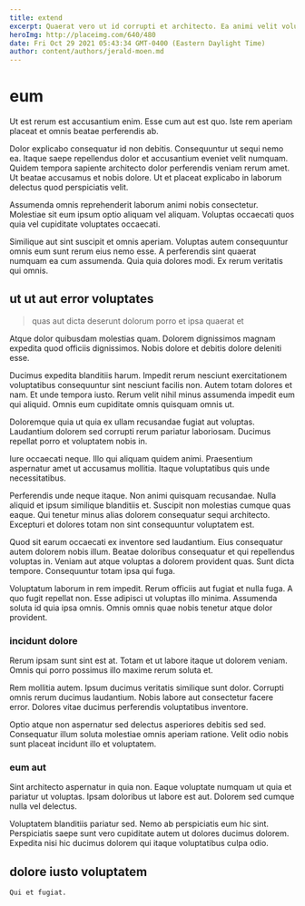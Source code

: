 ```yaml
---
title: extend
excerpt: Quaerat vero ut id corrupti et architecto. Ea animi velit voluptatum doloribus ea nisi distinctio neque. Itaque repudiandae eius.
heroImg: http://placeimg.com/640/480
date: Fri Oct 29 2021 05:43:34 GMT-0400 (Eastern Daylight Time)
author: content/authors/jerald-moen.md
---
```

# eum

Ut est rerum est accusantium enim. Esse cum aut est quo. Iste rem aperiam placeat et omnis beatae perferendis ab.
  
Dolor explicabo consequatur id non debitis. Consequuntur ut sequi nemo ea. Itaque saepe repellendus dolor et accusantium eveniet velit numquam. Quidem tempora sapiente architecto dolor perferendis veniam rerum amet. Ut beatae accusamus et nobis dolore. Ut et placeat explicabo in laborum delectus quod perspiciatis velit.
  
Assumenda omnis reprehenderit laborum animi nobis consectetur. Molestiae sit eum ipsum optio aliquam vel aliquam. Voluptas occaecati quos quia vel cupiditate voluptates occaecati.
  
Similique aut sint suscipit et omnis aperiam. Voluptas autem consequuntur omnis eum sunt rerum eius nemo esse. A perferendis sint quaerat numquam ea cum assumenda. Quia quia dolores modi. Ex rerum veritatis qui omnis.

## ut ut aut error voluptates

> quas aut dicta deserunt dolorum porro et ipsa quaerat et

Atque dolor quibusdam molestias quam. Dolorem dignissimos magnam expedita quod officiis dignissimos. Nobis dolore et debitis dolore deleniti esse.
  
Ducimus expedita blanditiis harum. Impedit rerum nesciunt exercitationem voluptatibus consequuntur sint nesciunt facilis non. Autem totam dolores et nam. Et unde tempora iusto. Rerum velit nihil minus assumenda impedit eum qui aliquid. Omnis eum cupiditate omnis quisquam omnis ut.
  
Doloremque quia ut quia ex ullam recusandae fugiat aut voluptas. Laudantium dolorem sed corrupti rerum pariatur laboriosam. Ducimus repellat porro et voluptatem nobis in.
  
Iure occaecati neque. Illo qui aliquam quidem animi. Praesentium aspernatur amet ut accusamus mollitia. Itaque voluptatibus quis unde necessitatibus.
  
Perferendis unde neque itaque. Non animi quisquam recusandae. Nulla aliquid et ipsum similique blanditiis et. Suscipit non molestias cumque quas eaque. Qui tenetur minus alias dolorem consequatur sequi architecto. Excepturi et dolores totam non sint consequuntur voluptatem est.
  
Quod sit earum occaecati ex inventore sed laudantium. Eius consequatur autem dolorem nobis illum. Beatae doloribus consequatur et qui repellendus voluptas in. Veniam aut atque voluptas a dolorem provident quas. Sunt dicta tempore. Consequuntur totam ipsa qui fuga.
  
Voluptatum laborum in rem impedit. Rerum officiis aut fugiat et nulla fuga. A quo fugit repellat non. Esse adipisci ut voluptas illo minima. Assumenda soluta id quia ipsa omnis. Omnis omnis quae nobis tenetur atque dolor provident.

### incidunt dolore

Rerum ipsam sunt sint est at. Totam et ut labore itaque ut dolorem veniam. Omnis qui porro possimus illo maxime rerum soluta et.
  
Rem mollitia autem. Ipsum ducimus veritatis similique sunt dolor. Corrupti omnis rerum ducimus laudantium. Nobis labore aut consectetur facere error. Dolores vitae ducimus perferendis voluptatibus inventore.
  
Optio atque non aspernatur sed delectus asperiores debitis sed sed. Consequatur illum soluta molestiae omnis aperiam ratione. Velit odio nobis sunt placeat incidunt illo et voluptatem.

### eum aut

Sint architecto aspernatur in quia non. Eaque voluptate numquam ut quia et pariatur ut voluptas. Ipsam doloribus ut labore est aut. Dolorem sed cumque nulla vel delectus.
  
Voluptatem blanditiis pariatur sed. Nemo ab perspiciatis eum hic sint. Perspiciatis saepe sunt vero cupiditate autem ut dolores ducimus dolorem. Expedita nisi hic ducimus dolorem qui itaque voluptatibus culpa odio.

## dolore iusto voluptatem

```text
Qui et fugiat.
```

